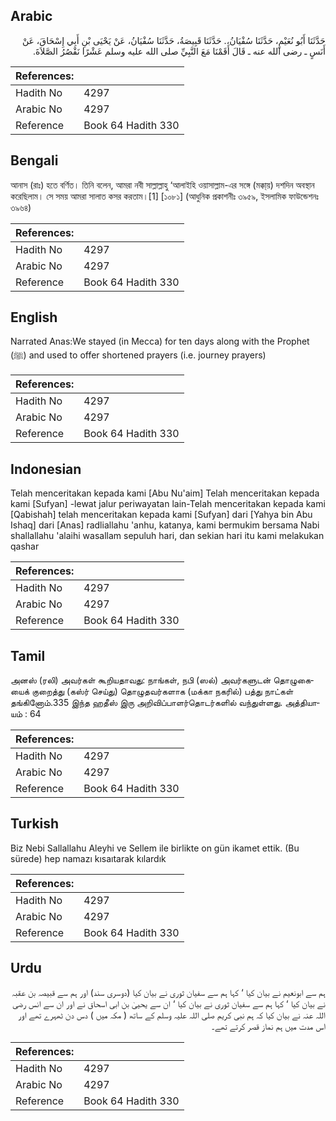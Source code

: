## Arabic


<div dir="rtl" lang="ar" style={{fontSize:'larger',backgroundColor:'#f8f9fa',padding:20}}>
حَدَّثَنَا أَبُو نُعَيْمٍ، حَدَّثَنَا سُفْيَانُ،‏.‏ حَدَّثَنَا قَبِيصَةُ، حَدَّثَنَا سُفْيَانُ، عَنْ يَحْيَى بْنِ أَبِي إِسْحَاقَ، عَنْ أَنَسٍ ـ رضى الله عنه ـ قَالَ أَقَمْنَا مَعَ النَّبِيِّ صلى الله عليه وسلم عَشْرًا نَقْصُرُ الصَّلاَةَ‏.‏
</div>
<div style={{backgroundColor:'#f8f9fa',padding:20, marginBottom: 10}}><table> <thead> <tr> <th>References:</th> <th></th> </tr> </thead> <tbody><tr><td>Hadith No</td><td>4297</td></tr><tr><td>Arabic No</td><td>4297</td></tr><tr><td>Reference</td><td>Book 64 Hadith 330</td></tr></tbody></table></div>

## Bengali


<div dir="ltr" lang="bn" style={{fontSize:'larger',backgroundColor:'#f8f9fa',padding:20}}>
আনাস (রাঃ) হতে বর্ণিত। তিনি বলেন, আমরা নবী সাল্লাল্লাহু ‘আলাইহি ওয়াসাল্লাম-এর সঙ্গে (মক্কা্য়) দশদিন অবস্থান করেছিলাম। সে সময় আমরা সালাত কসর করতাম।[1] [১০৮১] (আধুনিক প্রকাশনীঃ ৩৯৫৯, ইসলামিক ফাউন্ডেশনঃ ৩৯৬৪)
</div>
<div style={{backgroundColor:'#f8f9fa',padding:20, marginBottom: 10}}><table> <thead> <tr> <th>References:</th> <th></th> </tr> </thead> <tbody><tr><td>Hadith No</td><td>4297</td></tr><tr><td>Arabic No</td><td>4297</td></tr><tr><td>Reference</td><td>Book 64 Hadith 330</td></tr></tbody></table></div>

## English


<div dir="ltr" lang="en" style={{fontSize:'larger',backgroundColor:'#f8f9fa',padding:20}}>
Narrated Anas:We stayed (in Mecca) for ten days along with the Prophet (ﷺ) and used to offer shortened prayers (i.e. journey prayers)
</div>
<div style={{backgroundColor:'#f8f9fa',padding:20, marginBottom: 10}}><table> <thead> <tr> <th>References:</th> <th></th> </tr> </thead> <tbody><tr><td>Hadith No</td><td>4297</td></tr><tr><td>Arabic No</td><td>4297</td></tr><tr><td>Reference</td><td>Book 64 Hadith 330</td></tr></tbody></table></div>

## Indonesian


<div dir="ltr" lang="id" style={{fontSize:'larger',backgroundColor:'#f8f9fa',padding:20}}>
Telah menceritakan kepada kami [Abu Nu'aim] Telah menceritakan kepada kami [Sufyan] -lewat jalur periwayatan lain-Telah menceritakan kepada kami [Qabishah] telah menceritakan kepada kami [Sufyan] dari [Yahya bin Abu Ishaq] dari [Anas] radliallahu 'anhu, katanya, kami bermukim bersama Nabi shallallahu 'alaihi wasallam sepuluh hari, dan sekian hari itu kami melakukan qashar
</div>
<div style={{backgroundColor:'#f8f9fa',padding:20, marginBottom: 10}}><table> <thead> <tr> <th>References:</th> <th></th> </tr> </thead> <tbody><tr><td>Hadith No</td><td>4297</td></tr><tr><td>Arabic No</td><td>4297</td></tr><tr><td>Reference</td><td>Book 64 Hadith 330</td></tr></tbody></table></div>

## Tamil


<div dir="ltr" lang="ta" style={{fontSize:'larger',backgroundColor:'#f8f9fa',padding:20}}>
அனஸ் (ரலி) அவர்கள் கூறியதாவது: நாங்கள், நபி (ஸல்) அவர்களுடன் தொழுகையைக் குறைத்து (கஸ்ர் செய்து) தொழுதவர்களாக (மக்கா நகரில்) பத்து நாட்கள் தங்கினோம்.335 இந்த ஹதீஸ் இரு அறிவிப்பாளர்தொடர்களில் வந்துள்ளது. அத்தியாயம் : 64
</div>
<div style={{backgroundColor:'#f8f9fa',padding:20, marginBottom: 10}}><table> <thead> <tr> <th>References:</th> <th></th> </tr> </thead> <tbody><tr><td>Hadith No</td><td>4297</td></tr><tr><td>Arabic No</td><td>4297</td></tr><tr><td>Reference</td><td>Book 64 Hadith 330</td></tr></tbody></table></div>

## Turkish


<div dir="ltr" lang="tr" style={{fontSize:'larger',backgroundColor:'#f8f9fa',padding:20}}>
Biz Nebi Sallallahu Aleyhi ve Sellem ile birlikte on gün ikamet ettik. (Bu sürede) hep namazı kısaıtarak kılardık
</div>
<div style={{backgroundColor:'#f8f9fa',padding:20, marginBottom: 10}}><table> <thead> <tr> <th>References:</th> <th></th> </tr> </thead> <tbody><tr><td>Hadith No</td><td>4297</td></tr><tr><td>Arabic No</td><td>4297</td></tr><tr><td>Reference</td><td>Book 64 Hadith 330</td></tr></tbody></table></div>

## Urdu


<div dir="rtl" lang="ur" style={{fontSize:'larger',backgroundColor:'#f8f9fa',padding:20}}>
ہم سے ابونعیم نے بیان کیا ‘ کہا ہم سے سفیان ثوری نے بیان کیا (دوسری سند) اور ہم سے قبیصہ بن عقبہ نے بیان کیا ‘ کہا ہم سے سفیان ثوری نے بیان کیا ‘ ان سے یحییٰ بن ابی اسحاق نے اور ان سے انس رضی اللہ عنہ نے بیان کیا کہ ہم نبی کریم صلی اللہ علیہ وسلم کے ساتھ ( مکہ میں ) دس دن ٹھہرے تھے اور اس مدت میں ہم نماز قصر کرتے تھے۔
</div>
<div style={{backgroundColor:'#f8f9fa',padding:20, marginBottom: 10}}><table> <thead> <tr> <th>References:</th> <th></th> </tr> </thead> <tbody><tr><td>Hadith No</td><td>4297</td></tr><tr><td>Arabic No</td><td>4297</td></tr><tr><td>Reference</td><td>Book 64 Hadith 330</td></tr></tbody></table></div>